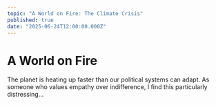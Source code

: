 ```yaml
---
topic: "A World on Fire: The Climate Crisis"
published: true
date: "2025-06-24T12:00:00.000Z"
---
```


# A World on Fire

The planet is heating up faster than our political systems can adapt. As someone who values empathy over indifference, I find this particularly distressing...
